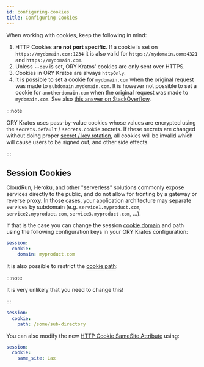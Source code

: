 ```yaml
---
id: configuring-cookies
title: Configuring Cookies
---
```


When working with cookies, keep the following in mind:

1. HTTP Cookies **are not port specific**. If a cookie is set on
   `https://mydomain.com:1234` it is also valid for `https://mydomain.com:4321`
   and `https://mydomain.com`.
2. Unless `--dev` is set, ORY Kratos' cookies are only sent over HTTPS.
3. Cookies in ORY Kratos are always `httpOnly`.
4. It is possible to set a cookie for `mydomain.com` when the original request
   was made to `subdomain.mydomain.com`. It is however not possible to set a
   cookie for `anotherdomain.com` when the original request was made to
   `mydomain.com`. See also
   [this answer on StackOverflow](https://stackoverflow.com/questions/18492576/share-cookie-between-subdomain-and-domain).

:::note

ORY Kratos uses pass-by-value cookies whose values are encrypted using the
`secrets.default` / `secrets.cookie` secrets. If these secrets are changed
without doing proper [secret / key rotation](secret-key-rotation), all cookies
will be invalid which will cause users to be signed out, and other side effects.

:::

## Session Cookies

CloudRun, Heroku, and other "serverless" solutions commonly expose services
directly to the public, and do not allow for fronting by a gateway or reverse
proxy. In those cases, your application architecture may separate services by
subdomain (e.g. `service1.myproduct.com`, `service2.myproduct.com`,
`service3.myproduct.com`, ...).

If that is the case you can change the session
[cookie domain](https://developer.mozilla.org/en-US/docs/Web/HTTP/Cookies) and
path using the following configuration keys in your ORY Kratos configuration:

```yaml title="path/to/kratos/config.yml
session:
  cookie:
    domain: myproduct.com
```

It is also possible to restrict the
[cookie path](https://developer.mozilla.org/en-US/docs/Web/HTTP/Cookies):

:::note

It is very unlikely that you need to change this!

:::

```yaml title="path/to/kratos/config.yml
session:
  cookie:
    path: /some/sub-directory
```

You can also modify the new
[HTTP Cookie SameSite Attribute](https://developer.mozilla.org/en-US/docs/Web/HTTP/Headers/Set-Cookie/SameSite)
using:

```yaml title="path/to/kratos/config.yml
session:
  cookie:
    same_site: Lax
```
